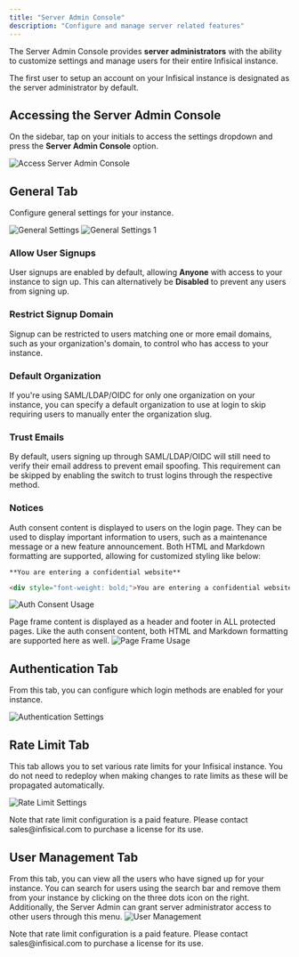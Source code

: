 ```yaml
---
title: "Server Admin Console"
description: "Configure and manage server related features"
---
```


The Server Admin Console provides **server administrators** with the ability to
customize settings and manage users for their entire Infisical instance.

<Note>
  The first user to setup an account on your Infisical instance is designated as
  the server administrator by default.
</Note>

## Accessing the Server Admin Console

On the sidebar, tap on your initials to access the settings dropdown and press the **Server Admin Console** option.

![Access Server Admin Console](/images/platform/admin-panels/access-server-admin-panel.png)

## General Tab

Configure general settings for your instance.

![General Settings](/images/platform/admin-panels/admin-panel-general.png)
![General Settings 1](/images/platform/admin-panels/admin-panel-general-1.png)

### Allow User Signups

User signups are enabled by default, allowing **Anyone** with access to your instance to sign up. This can alternatively be **Disabled** to prevent any users from signing up.

### Restrict Signup Domain

Signup can be restricted to users matching one or more email domains, such as your organization's domain, to control who has access to your instance.

### Default Organization

If you're using SAML/LDAP/OIDC for only one organization on your instance, you can specify a default organization to use at login to skip requiring users to manually enter the organization slug.

### Trust Emails

By default, users signing up through SAML/LDAP/OIDC will still need to verify their email address to prevent email spoofing. This requirement can be skipped by enabling the switch to trust logins through the respective method.

### Notices

Auth consent content is displayed to users on the login page. They can be used to display important information to users, such as a maintenance message or a new feature announcement. Both HTML and Markdown formatting are supported, allowing for customized styling like below:

```
**You are entering a confidential website**
```

```html
<div style="font-weight: bold;">You are entering a confidential website</div>
```

![Auth Consent Usage](/images/platform/admin-panels/auth-consent-usage.png)

Page frame content is displayed as a header and footer in ALL protected pages. Like the auth consent content, both HTML and Markdown formatting are supported here as well.
![Page Frame Usage](/images/platform/admin-panels/page-frame-usage.png)

## Authentication Tab

From this tab, you can configure which login methods are enabled for your instance.

![Authentication Settings](/images/platform/admin-panels/admin-panel-auths.png)

## Rate Limit Tab

This tab allows you to set various rate limits for your Infisical instance. You do not need to redeploy when making changes to rate limits as these will be propagated automatically.

![Rate Limit Settings](/images/platform/admin-panels/admin-panel-rate-limits.png)

<Note>
  Note that rate limit configuration is a paid feature. Please contact
  sales@infisical.com to purchase a license for its use.
</Note>

## User Management Tab

From this tab, you can view all the users who have signed up for your instance. You can search for users using the search bar and remove them from your instance by clicking on the three dots icon on the right. Additionally, the Server Admin can grant server administrator access to other users through this menu.
![User Management](/images/platform/admin-panels/admin-panel-users.png)

<Note>
  Note that rate limit configuration is a paid feature. Please contact
  sales@infisical.com to purchase a license for its use.
</Note>
